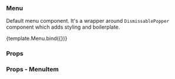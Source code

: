 
<Meta title="Feedback/Menu" component={Menu} />

### Menu

Default menu component. It's a wrapper around `DismissablePopper` component which adds styling and boilerplate.

<Canvas>
  <Story name="Main">{template.Menu.bind({})}</Story>
</Canvas>

### Props

<ArgsTable of={Menu} />

### Props - MenuItem

<ArgsTable of={MenuItem} />
